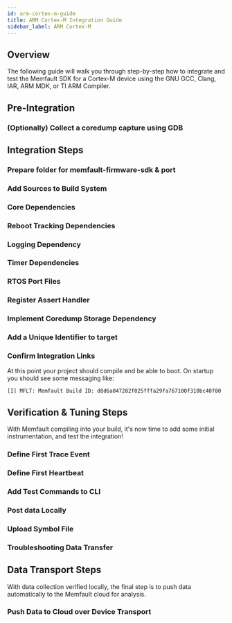 ```yaml
---
id: arm-cortex-m-guide
title: ARM Cortex-M Integration Guide
sidebar_label: ARM Cortex-M
---
```



## Overview

The following guide will walk you through step-by-step how to integrate and test
the Memfault SDK for a Cortex-M device using the GNU GCC, Clang, IAR, ARM MDK,
or TI ARM Compiler.

<FwSdkFeatures />

## Pre-Integration

### (Optionally) Collect a coredump capture using GDB

<TryFlow />

## Integration Steps

### Prepare folder for memfault-firmware-sdk & port

<CloneSdk />

### Add Sources to Build System

<AddSources />

### Core Dependencies

<CorePlatformDependencies />

### Reboot Tracking Dependencies

<RebootTrackingDependency />

### Logging Dependency

<LoggingDependency />

### Timer Dependencies

<MetricTimerDependency />

### RTOS Port Files

<RtosPorts />

### Register Assert Handler

<RegisterAssert />

### Implement Coredump Storage Dependency

<CoredumpDependency />

### Add a Unique Identifier to target

<AddBuildId />

### Confirm Integration Links

At this point your project should compile and be able to boot. On startup you
should see some messaging like:

```
[I] MFLT: Memfault Build ID: d8d6a047282f025fffa29fa767100f310bc40f80
```

## Verification & Tuning Steps

With Memfault compiling into your build, it's now time to add some initial
instrumentation, and test the integration!

### Define First Trace Event

<DefineFirstTraceEvent />

### Define First Heartbeat

<DefineFirstHeartbeat />

### Add Test Commands to CLI

<AddCliTestCommands />

### Post data Locally

<PostChunksLocally />

### Upload Symbol File

<UploadSymbolFile />

### Troubleshooting Data Transfer

<DataTransferTroubleshooting />

## Data Transport Steps

With data collection verified locally, the final step is to push data
automatically to the Memfault cloud for analysis.

### Push Data to Cloud over Device Transport

<PublishDataToCloud />
